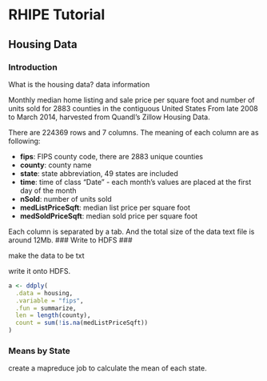 # RHIPE Tutorial #

## Housing Data ##

### Introduction ###

What is the housing data? data information

Monthly median home listing and sale price per square foot and number of units sold for 2883 
counties in the contiguous United States From late 2008 to March 2014, harvested from 
Quandl's Zillow Housing Data.

There are 224369 rows and 7 columns. The meaning of each column are as following:

- **fips**: FIPS county code, there are 2883 unique counties
- **county**: county name
- **state**: state abbreviation, 49 states are included
- **time**: time of class "Date" - each month's values are placed at the first day of the month
- **nSold**: number of units sold
- **medListPriceSqft**: median list price per square foot
- **medSoldPriceSqft**: median sold price per square foot

Each column is separated by a tab. And the total size of the data text file is around 12Mb.
### Write to HDFS ###

make the data to be txt

write it onto HDFS.

```r
a <- ddply(
  .data = housing,
  .variable = "fips",
  .fun = summarize,
  len = length(county),
  count = sum(!is.na(medListPriceSqft))
)
```

### Means by State ###
create a mapreduce job to calculate the mean of each state.